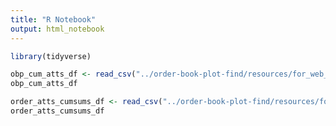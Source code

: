 ```yaml
---
title: "R Notebook"
output: html_notebook
---
```


```r
library(tidyverse)
```

```r
obp_cum_atts_df <- read_csv("../order-book-plot-find/resources/for_web_app/obp_cum_atts_enh_df.csv")
obp_cum_atts_df
```

```r
order_atts_cumsums_df <- read_csv("../order-book-plot-find/resources/for_web_app/order_atts_cumsums_enh4_df.csv")
order_atts_cumsums_df
```


